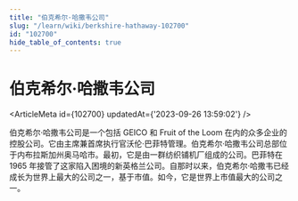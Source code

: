 ```yaml
---
title: "伯克希尔·哈撒韦公司"
slug: "/learn/wiki/berkshire-hathaway-102700"
id: "102700"
hide_table_of_contents: true
---
```



# 伯克希尔·哈撒韦公司

<ArticleMeta id={102700} updatedAt={'2023-09-26 13:59:02'} />
<div className='border-solid border-b border-t-0 my-4 border-[var(--ifm-color-gray-300)]' />

伯克希尔·哈撒韦公司是一个包括 GEICO 和 Fruit of the Loom 在内的众多企业的控股公司。它由主席兼首席执行官沃伦·巴菲特管理。伯克希尔·哈撒韦公司总部位于内布拉斯加州奥马哈市。最初，它是由一群纺织铺机厂组成的公司。巴菲特在 1965 年接管了这家陷入困境的新英格兰公司。自那时以来，伯克希尔·哈撒韦已经成长为世界上最大的公司之一，基于市值。如今，它是世界上市值最大的公司之一。
